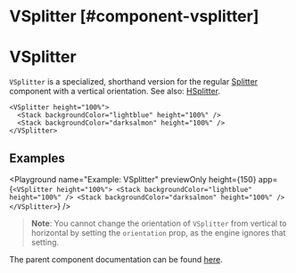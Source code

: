 
# VSplitter [#component-vsplitter]

# VSplitter

`VSplitter` is a specialized, shorthand version for the regular [Splitter](./Splitter) component with a vertical orientation.
See also: [HSplitter](./HSplitter.mdx).

```ueml copy
<VSplitter height="100%">
  <Stack backgroundColor="lightblue" height="100%" />
  <Stack backgroundColor="darksalmon" height="100%" />
</VSplitter>
```

## Examples

<Playground
  name="Example: VSplitter"
  previewOnly
  height={150}
  app={`
  <VSplitter height="100%">
    <Stack backgroundColor="lightblue" height="100%" />
    <Stack backgroundColor="darksalmon" height="100%" />
  </VSplitter>
  `}
/>

> **Note**: You cannot change the orientation of `VSplitter` from vertical to horizontal by setting the `orientation` prop, as the engine ignores that setting.


The parent component documentation can be found [here](./Splitter.mdx).